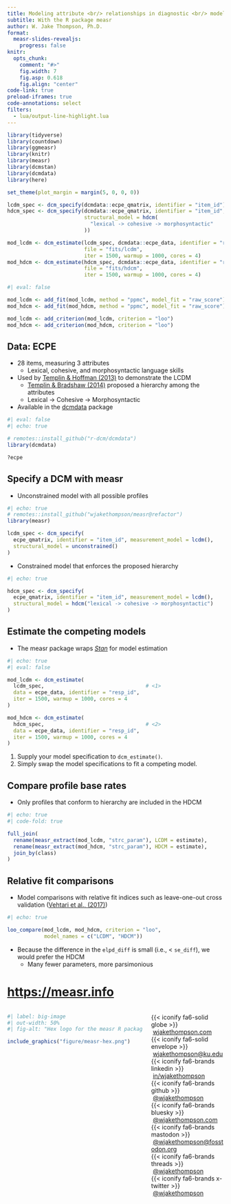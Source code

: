 ```yaml
---
title: Modeling attribute <br/> relationships in diagnostic <br/> models
subtitle: With the R package measr
author: W. Jake Thompson, Ph.D.
format:
  measr-slides-revealjs:
    progress: false
knitr:
  opts_chunk: 
    comment: "#>"
    fig.width: 7
    fig.asp: 0.618
    fig.align: "center"
code-link: true
preload-iframes: true
code-annotations: select
filters:
  - lua/output-line-highlight.lua
---
```


```r
library(tidyverse)
library(countdown)
library(ggmeasr)
library(knitr)
library(measr)
library(dcmstan)
library(dcmdata)
library(here)

set_theme(plot_margin = margin(5, 0, 0, 0))
```

```r
lcdm_spec <- dcm_specify(dcmdata::ecpe_qmatrix, identifier = "item_id")
hdcm_spec <- dcm_specify(dcmdata::ecpe_qmatrix, identifier = "item_id",
                         structural_model = hdcm(
                           "lexical -> cohesive -> morphosyntactic"
                         ))

mod_lcdm <- dcm_estimate(lcdm_spec, dcmdata::ecpe_data, identifier = "resp_id",
                         file = "fits/lcdm",
                         iter = 1500, warmup = 1000, cores = 4)
mod_hdcm <- dcm_estimate(hdcm_spec, dcmdata::ecpe_data, identifier = "resp_id",
                         file = "fits/hdcm",
                         iter = 1500, warmup = 1000, cores = 4)
```

```r
#| eval: false

mod_lcdm <- add_fit(mod_lcdm, method = "ppmc", model_fit = "raw_score")
mod_hdcm <- add_fit(mod_hdcm, method = "ppmc", model_fit = "raw_score")

mod_lcdm <- add_criterion(mod_lcdm, criterion = "loo")
mod_hdcm <- add_criterion(mod_hdcm, criterion = "loo")
```

## Data: ECPE

* 28 items, measuring 3 attributes
  * Lexical, cohesive, and morphosyntactic language skills
* Used by [Templin & Hoffman (2013)](https://doi.org/10.1111/emip.12010) to demonstrate the LCDM
  * [Templin & Bradshaw (2014)](https://doi.org/10.1007/s11336-013-9362-0) proposed a hierarchy among the attributes
  * Lexical -> Cohesive -> Morphosyntactic
* Available in the [dcmdata](https://dcmdata.r-dcm.org) package

```r
#| eval: false
#| echo: true

# remotes::install_github("r-dcm/dcmdata")
library(dcmdata)

?ecpe
```


## Specify a DCM with measr

* Unconstrained model with all possible profiles

```r
#| echo: true
# remotes::install_github("wjakethompson/measr@refactor")
library(measr)

lcdm_spec <- dcm_specify(
  ecpe_qmatrix, identifier = "item_id", measurement_model = lcdm(),
  structural_model = unconstrained()
)
```

* Constrained model that enforces the proposed hierarchy

```r
#| echo: true

hdcm_spec <- dcm_specify(
  ecpe_qmatrix, identifier = "item_id", measurement_model = lcdm(),
  structural_model = hdcm("lexical -> cohesive -> morphosyntactic")
)
```

## Estimate the competing models

* The measr package wraps [*Stan*](https://mc-stan.org) for model estimation

```r
#| echo: true
#| eval: false

mod_lcdm <- dcm_estimate(
  lcdm_spec,                                 # <1>
  data = ecpe_data, identifier = "resp_id",
  iter = 1500, warmup = 1000, cores = 4
)

mod_hdcm <- dcm_estimate(
  hdcm_spec,                                 # <2>
  data = ecpe_data, identifier = "resp_id",
  iter = 1500, warmup = 1000, cores = 4
)
```
1. Supply your model specification to `dcm_estimate()`.
2. Simply swap the model specifications to fit a competing model.

## Compare profile base rates

* Only profiles that conform to hierarchy are included in the HDCM

```r
#| echo: true
#| code-fold: true

full_join(
  rename(measr_extract(mod_lcdm, "strc_param"), LCDM = estimate),
  rename(measr_extract(mod_hdcm, "strc_param"), HDCM = estimate),
  join_by(class)
)
```

## Relative fit comparisons

* Model comparisons with relative fit indices such as leave-one-out cross validation ([Vehtari et al., (2017)](https://doi.org/10.1007/s11222-016-9696-4))

```r
#| echo: true

loo_compare(mod_lcdm, mod_hdcm, criterion = "loo",
            model_names = c("LCDM", "HDCM"))
```

* Because the difference in the `elpd_diff` is small (i.e., < `se_diff`), we would prefer the HDCM
  * Many fewer parameters, more parsimonious

# <https://measr.info> {.thank-you data-menu-title="Get in touch" background-color="#023047"}

:::{.columns .v-center-container}

:::{.column .image width="65%"}

```r
#| label: big-image
#| out-width: 50%
#| fig-alt: "Hex logo for the measr R package."

include_graphics("figure/measr-hex.png")
```

:::

:::{.column width="35%"}

:::{.thank-you-subtitle}

:::{.small}

{{< iconify fa6-solid globe >}} \ [wjakethompson.com](https://wjakethompson.com)  
{{< iconify fa6-solid envelope >}} \ [wjakethompson@ku.edu](mailto:wjakethompson@ku.edu)  
{{< iconify fa6-brands linkedin >}} \ [in/wjakethompson](https://linkedin.com/in/wjakethompson)  
{{< iconify fa6-brands github >}} \ [@wjakethompson](https://github.com/wjakethompson)  
{{< iconify fa6-brands bluesky >}} \ [@wjakethompson.com](https://bsky.app/profile/wjakethompson.com)  
{{< iconify fa6-brands mastodon >}} \ [@wjakethompson@fosstodon.org](https://fosstodon.org/@wjakethompson)  
{{< iconify fa6-brands threads >}} \ [@wjakethompson](https://www.threads.net/@wjakethompson)  
{{< iconify fa6-brands x-twitter >}} \ [@wjakethompson](https://twitter.com/wjakethompson)  

:::

:::

:::

:::
